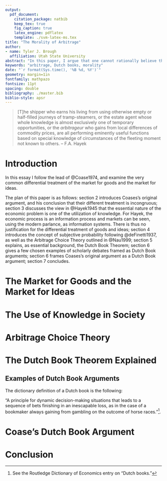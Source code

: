 ```yaml
---
output: 
  pdf_document:
    citation_package: natbib
    keep_tex: true
    fig_caption: true
    latex_engine: pdflatex
    template: ./svm-latex-ms.tex
title: "The Morality of Arbitrage"
author:
- name: Tyler J. Brough
  affiliation: Utah State University
abstract: "In this paper, I argue that one cannot rationally believe that financial arbitrage is an inherently immoral pursuit, while simultaneously believing that the pursuit of academic knowledge is an inherently moral pursuit. I argue that these two seemingly separate activities are really one and the same. Further those that do hold such contradictory beliefs are behaving incoherently and have a Dutch book made against them."
keywords: "arbitrage, Dutch books, morality"
date: "`r format(Sys.time(), '%B %d, %Y')`"
geometry: margin=1in
fontfamily: mathpazo
fontsize: 11pt
spacing: double
bibliography: ./master.bib
biblio-style: apsr
---
```


> [T]he shipper who earns his living from using otherwise empty or half-filled journeys of tramp-steamers, or the estate
> agent whose whole knowledge is almost exclusively one of temporary opportunities, or the *arbitrageur* who gains from
> local differences of commodity prices, are all performing eminently useful functions based on special knowledge of
> circumstances of the fleeting moment not known to others.
	-- F.A. Hayek

# Introduction

In this essay I follow the lead of @Coase1974, and examine the very common differential treatment of the market for goods and the market for ideas. 

The plan of this paper is as follows: section 2 introduces Coases's original argument, and his conclusion that
their different treatment is incongruous; section 3 discusses the view in @Hayek1945 that the essential
nature of the economic problem is one of the utilization of knowledge. For Hayek, the economic process is an
information process and markets can be seen, using the modern parlance, as information systems. There is thus
no justification for the differential treatment of goods and ideas; section 4 introduces the concept of
subjective probability following @deFinetti1937, as well as the Arbitrage Choice Theory outlined in @Nau1999;
section 5 explains, as essential background, the Dutch Book Theorem; section 6 gives a few chosen examples of
scholarly debates framed as Dutch Book arguments; section 6 frames Coases's original argument as a Dutch Book
argument; section 7 concludes. 

# The Market for Goods and the Market for Ideas


# The Use of Knowledge in Society

# Arbitrage Choice Theory

# The Dutch Book Theorem Explained

## Examples of Dutch Book Arguments

The dictionary definition of a Dutch book is the following:

"A principle for dynamic decision-making situations that leads to a sequence of bets finishing in an inescapable loss, as in the case of a bookmaker always gaining from gambling on the outcome of horse races."[^1].

# Coase's Dutch Book Argument


# Conclusion 


<!--
# References
\setlength{\parindent}{-0.2in}
\setlength{\leftskip}{0.2in}
\setlength{\parskip}{8pt}
\vspace*{-0.2in}
\noindent
-->

[^1]: See the Routledge Dictionary of Economics entry on "Dutch books." 
